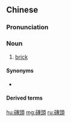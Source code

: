 {{also|砖头}}
==Chinese==
{{zh-forms|s=砖头}}

===Pronunciation===
{{zh-pron
|m=zhuāntóu
|c=zyun1 tau4
|mn=qz,xm,zz:chng-thâu
|cat=n
}}

===Noun===
{{zh-noun}}

# [[brick]]

====Synonyms====
* {{zh-l|磚塊}}

====Derived terms====
{{zh-der|公共廁所扔磚頭|茅廁磚頭|頂磚頭}}

[[hu:磚頭]]
[[mg:磚頭]]
[[ru:磚頭]]